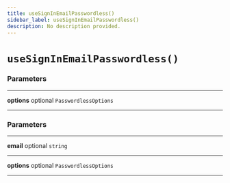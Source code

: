 ```yaml
---
title: useSignInEmailPasswordless()
sidebar_label: useSignInEmailPasswordless()
description: No description provided.
---
```


# `useSignInEmailPasswordless()`

### Parameters

---

**options** <span className="optional-status">optional</span> `PasswordlessOptions`

---

### Parameters

---

**email** <span className="optional-status">optional</span> `string`

---

**options** <span className="optional-status">optional</span> `PasswordlessOptions`

---
